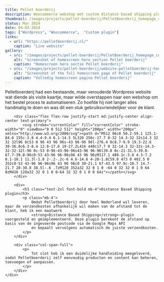 ```yaml
---
title: Pellet boerderij
description: Woocommerce webshop met custom distance based shipping plugin.
thumbnail: /images/projects/pellet-boerderij/PelletBoerderij_homepage_compressed.jpeg
status: Mar 2024
date: 04-03-2024
tags: ["Wordpress", "Woocommerce",  "Custom plugin"]
links:
  - url: "https://pelletboerderij.nl/"
    caption: "Live website"
gallery:
  - src: "/images/projects/pellet-boerderij/PelletBoerderij_homepage_compressed.jpeg"
    alt: "Screenshot of homescreen hero section Pellet boerderij"
    caption: "Homescreen hero sectie Pellet boerderij"
  - src: "/images/projects/pellet-boerderij/website-pelletboerderij-home_compressed.jpg"
    alt: "Screenshot of the full homescreen page of Pellet boerderij"
    caption: "Volledig homescreen pagina Pellet boerderij"
---
```


<section class="my-12">
    <div class="grid grid-cols-1 md:grid-cols-2 gap-8 items-center">
        <div class="col-span-full">
            <p class="mb-4">
                Pelletboerderij had een bestaande, maar verouderde Wordpress website wat diende als visite kaartje, maar wilde overstappen naar een webshop om het bestel proces te automatiseren.
                Zo hoefde hij niet langer alles handmatig te doen en was dit een stuk gebruiksvriendelijker voor de klant.
            </p>
        </div>

        <div class="flex flex-row justify-start md:justify-center align-center text-primary">
            <svg stroke="currentColor" fill="currentColor" stroke-width="0" viewBox="0 0 512 512" height="200px" width="200px" xmlns="http://www.w3.org/2000/svg"><path d="M512 96c0 50.2-59.1 125.1-84.6 155c-3.8 4.4-9.4 6.1-14.5 5L320 256c-17.7 0-32 14.3-32 32s14.3 32 32 32l96 0c53 0 96 43 96 96s-43 96-96 96l-276.4 0c8.7-9.9 19.3-22.6 30-36.8c6.3-8.4 12.8-17.6 19-27.2L416 448c17.7 0 32-14.3 32-32s-14.3-32-32-32l-96 0c-53 0-96-43-96-96s43-96 96-96l39.8 0c-21-31.5-39.8-67.7-39.8-96c0-53 43-96 96-96s96 43 96 96zM117.1 489.1c-3.8 4.3-7.2 8.1-10.1 11.3l-1.8 2-.2-.2c-6 4.6-14.6 4-20-1.8C59.8 473 0 402.5 0 352c0-53 43-96 96-96s96 43 96 96c0 30-21.1 67-43.5 97.9c-10.7 14.7-21.7 28-30.8 38.5l-.6 .7zM128 352a32 32 0 1 0 -64 0 32 32 0 1 0 64 0zM416 128a32 32 0 1 0 0-64 32 32 0 1 0 0 64z"></path></svg>
        </div>

        <div>
            <h3 class="text-2xl font-bold mb-4">Distance Based Shipping plugin</h3>
            <p class="mb-4">
                Omdat Pelletboerderij door heel Nederland wil leveren, maar de verzendkosten afhankelijk wil maken van de afstand tot de klant, heb ik een maatwerk 
                <strong>Distance Based Shipping</strong>-plugin voorgesteld en geïmplementeerd. Deze plugin berekent de afstand op basis van de ingevoerde postcode via de Google Maps API 
                en bepaalt vervolgens automatisch de juiste verzendkosten.
            </p>
        </div>

        <div class="col-span-full">
            <p>
                Tot slot heb ik een duidelijke handleiding meegeleverd, zodat Pelletboerderij zelf eenvoudig producten en content kan beheren, toevoegen of aanpassen.
            </p>
        </div>
    </div>
</section>
